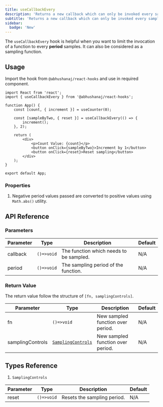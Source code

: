 ```yaml
---
title: useCallbackEvery
description: 'Returns a new callback which can only be invoked every sample periods.'
subtitle: 'Returns a new callback which can only be invoked every sample periods.'
sidebar:
  badge: 'New'
---
```



The `useCallbackEvery` hook is helpful when you want to limit the invocation of a function to every **period** samples. It can also be considered as a sampling function.

<DemoWrapper title="useCallbackEvery">
	<Example client:load />
</DemoWrapper>

## Usage

Import the hook from `@abhushanaj/react-hooks` and use in required component.

```tsx title="./src/App.tsx" ins={2,7-9} mark="useCallbackEvery"
import React from 'react';
import { useCallbackEvery } from '@abhushanaj/react-hooks';

function App() {
	const [count, { increment }] = useCounter(0);

	const [sampleByTwo, { reset }] = useCallbackEvery(() => {
		increment();
	}, 2);

	return (
		<div>
			<p>Count Value: {count}</p>
			<button onClick={sampleByTwo}>Increment by 1</button>
			<button onClick={reset}>Reset sampling</button>
		</div>
	);
}

export default App;
```

### Properties

1. Negative period values passed are converted to positive values using `Math.abs()` utility.

## API Reference

### Parameters

| Parameter | Type       | Description                             | Default |
| --------- | ---------- | --------------------------------------- | ------- |
| callback  | `()=>void` | The function which needs to be sampled. | N/A     |
| period    | `()=>void` | The sampling period of the function.    | N/A     |

### Return Value

The return value follow the structure of `[fn, samplingControls]`.

| Parameter        | Type                                      | Description                       | Default |
| ---------------- | ----------------------------------------- | --------------------------------- | ------- |
| fn               | `()=>void`                                | New sampled function over period. | N/A     |
| samplingControls | [`SamplingControls`](#1-samplingcontrols) | New sampled function over period. | N/A     |

## Types Reference

1. `SamplingControls`

| Parameter | Type       | Description                 | Default |
| --------- | ---------- | --------------------------- | ------- |
| reset     | `()=>void` | Resets the sampling period. | N/A     |
